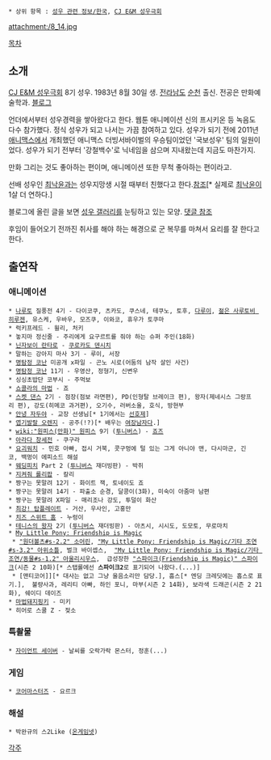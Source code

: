  * 상위 항목 : [[성우 관련 정보/한국]], [[CJ E&M 성우극회]]

attachment:/8_14.jpg

[[목차]]
== 소개 ==
[[CJ E&M 성우극회]] 8기 성우. 1983년 8월 30일 생. [[전라남도]] [[순천]] 출신. 전공은 만화예술학과. [http://blog.naver.com/metal109lion/ 블로그]

언더에서부터 성우경력을 쌓아왔다고 한다. 웹툰 애니메이션 신의 프시키온 등 녹음도 다수 참가했다. 정식 성우가 되고 나서는 가끔 참여하고 있다. 성우가 되기 전에 2011년 [[애니맥스]]에서 개최했던 애니맥스 더빙서바이벌의 우승팀이었던 '국보성우' 팀의 일원이었다. 성우가 되기 전부터 '강철백수'로 닉네임을 삼으며 지내왔는데 지금도 마찬가지.

만화 그리는 것도 좋아하는 편이며, 애니메이션 또한 무척 좋아하는 편이라고.

선배 성우인 [[최낙윤]]과는 성우지망생 시절 때부터 친했다고 한다.[http://blog.naver.com/metal109lion/20142841893 참조][* 실제로 [[최낙윤]]이 1살 더 연하다.]

블로그에 올린 글을 보면 [[성우 갤러리]]를 눈팅하고 있는 모양. [http://blog.naver.com/metal109lion/20168100483 댓글 참조]

후임이 들어오기 전까진 취사를 해야 하는 해경으로 군 복무를 마쳐서 요리를 잘 한다고 한다.

== 출연작 ==
=== 애니메이션 ===
 * [[나루토]] 질풍전 4기 - 다이코쿠, 츠카도, 쿠스네, 테쿠노, 토후, [[다루이]], [[사루토비 히루젠|젊은 사루토비 히루젠]], 유스케, 우바우, 모즈쿠, 이와코, 휴우가 토쿠마
 * 럭키프레드 - 윌리, 처키
 * 놓지마 정신줄 - 주리에게 요구르트를 줘야 하는 슈퍼 주인(18화)
 * [[닌자보이 란타로]] - [[쿠로카도 덴시치]]
 * 말하는 강아지 마사 3기 - 루이, 서장
 * [[명탐정 코난]] 미공개 x파일 - 곤노 시로(어둠의 남작 살인 사건)
 * [[명탐정 코난]] 11기 - 우영산, 정형기, 신변우
 * 싱싱초밥단 코부시 - 주먹보
 * [[쇼콜라의 마법]] - 죠
 * [[스켓 댄스]] 2기 - 점장(점보 라면편), PD(인형탈 브레이크 편), 왕자(제네시스 그랑프리 편), 강도(히메코 과거편), 오기수, 러버소울, 호식, 방현부
 * [[안녕 자두야]] - 교장 선생님[* 1기에서는 [[선호제]]]
 * [[엽기발랄 오렌지]] - 공주(!?)[* 배우는 [[여장남자]]다.]
 * [[wiki:"원피스(만화)" 원피스]] 9기 ([[투니버스]]) - [[죠즈]]
 * [[아라다 창세전]] - 쿠구라
 * [[요괴워치]] - 민호 아빠, 접시 거북, 콧구멍에 털 있는 그게 아니야 맨, 다시마군, 긴코, 백멍이 에피소드 해설
 * [[웨딩피치]] Part 2 ([[투니버스]] 재더빙판) - 박쥐
 * [[지켜줘 롤리팝]] - 칼리
 * 짱구는 못말려 12기 - 화이트 잭, 토네이도 죠
 * 짱구는 못말려 14기 - 파출소 순경, 달콩이(3화), 미숙이 아줌마 남편
 * 짱구는 못말려 X파일 - 매리조나 강도, 투덜이 화산
 * [[최강! 탑플레이트]] - 거산, 우사인, 고홍만
 * [[치즈 스위트 홈]] - 누렁이
 * [[테니스의 왕자]] 2기 ([[투니버스]] 재더빙판) - 아츠시, 시시도, 도모토, 무로마치
 * [[My Little Pony: Friendship is Magic]]
  * [["원더볼츠#s-2.2" 소어린]], [["My Little Pony: Friendship is Magic/기타 조연#s-3.2" 아위소틀]], 벌크 바이셉스,  [["My Little Pony: Friendship is Magic/기타 조연/동물#s-1.2" 아울리시우스]],  급성장한 [["스파이크(Friendship is Magic)" 스파이크]](시즌 2 10화)[* 스탭롤에선 '''스파이크2'''로 표기되어 나왔다.(...)]
  * [맨티코어]][* 대사는 없고 그냥 울음소리만 담당.], 훕스[* 엔딩 크레딧에는 홉스로 표기.],  불량사과, 레리티 아빠, 하인 포니, 마부(시즌 2 14화), 보라색 드래곤(시즌 2 21화), 쉐이디 데이즈
 * [[마법돼지핑키]] - 미키
 * 히어로 스쿨 Z - 젖소
=== 특촬물 ===
 * [[자이언트 세이버]] - 날씨를 오락가락 몬스터, 정훈(...)

=== 게임 ===
 * [[코어마스터즈]] - 요르크

=== 해설 ===
 * 박완규의 스2Like ([[온게임넷]])

[[각주]]
